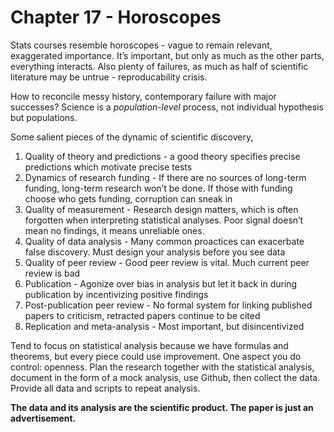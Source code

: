 # Chapter 17 - Horoscopes

Stats courses resemble horoscopes - vague to remain relevant, exaggerated importance. It's important, but only as much as the other parts, everything interacts. Also plenty of failures, as much as half of scientific literature may be untrue - reproducability crisis.

How to reconcile messy history, contemporary failure with major successes? Science is a _population-level_ process, not individual hypothesis but populations.

Some salient pieces of the dynamic of scientific discovery,

1. Quality of theory and predictions - a good theory specifies precise predictions which motivate precise tests
2. Dynamics of research funding - If there are no sources of long-term funding, long-term research won't be done. If those with funding choose who gets funding, corruption can sneak in
3. Quality of measurement - Research design matters, which is often forgotten when interpreting statistical analyses. Poor signal doesn't mean no findings, it means unreliable ones.
4. Quality of data analysis - Many common proactices can exacerbate false discovery. Must design your analysis before you see data
5. Quality of peer review - Good peer review is vital. Much current peer review is bad
6. Publication - Agonize over bias in analysis but let it back in during publication by incentivizing positive findings
7. Post-publication peer review - No formal system for linking published papers to criticism, retracted papers continue to be cited
8. Replication and meta-analysis - Most important, but disincentivized

Tend to focus on statistical analysis because we have formulas and theorems, but every piece could use improvement. One aspect you do control: openness. Plan the research together with the statistical analysis, document in the form of a mock analysis, use Github, then collect the data. Provide all data and scripts to repeat analysis.

**The data and its analysis are the scientific product. The paper is just an advertisement.**

